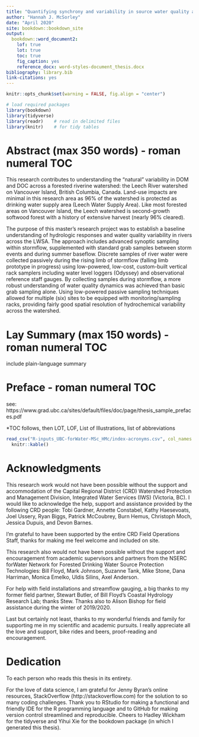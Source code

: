 ```yaml
--- 
title: "Quantifying synchrony and variability in source water quality across nested catchments of a protected second growth forested water supply area "
author: "Hannah J. McSorley"
date: "April 2020"
site: bookdown::bookdown_site
output:
  bookdown::word_document2:
    lof: true
    lot: true
    toc: true
    fig_caption: yes
    reference_docx: word-styles-document_thesis.docx
bibliography: library.bib 
link-citations: yes
---
```


```r

knitr::opts_chunk$set(warning = FALSE, fig.align = "center")

# load required packages
library(bookdown)
library(tidyverse)
library(readr)    # read in delimited files
library(knitr)    # for tidy tables

```

# Abstract  (max 350 words) - roman numeral TOC

This research contributes to understanding the "natural" variability in DOM and DOC across a forested riverine watershed: the Leech River watershed on Vancouver Island, British Columbia, Canada. Land-use impacts are minimal in this research area as 96% of the watershed is protected as drinking water supply area (Leech Water Supply Area). Like most forested areas on Vancouver Island, the Leech watershed is second-growth softwood forest with a history of extensive harvest (nearly 96% cleared).

The purpose of this master's research project was to establish a baseline understanding of hydrologic responses and water quality variability in rivers across the LWSA. The approach includes advanced synoptic sampling within stormflow, supplemented with standard grab samples between storm events and during summer baseflow. Discrete samples of river water were collected passively during the rising limb of stormflow (falling limb prototype in progress) using low-powered, low-cost, custom-built vertical rack samplers including water level loggers (Odyssey) and observational reference staff gauges. By collecting samples during stormflow, a more robust understanding of water quality dynamics was achieved than basic grab sampling alone. Using low-powered passive sampling techniques allowed for multiple (six) sites to be equipped with monitoring/sampling racks, providing fairly good spatial resolution of hydrochemical variability across the watershed. 

# Lay Summary (max 150 words) - roman numeral TOC

include plain-language summary

# Preface  - roman numeral TOC

see: https://www.grad.ubc.ca/sites/default/files/doc/page/thesis_sample_prefaces.pdf

*TOC follows, then LOT, LOF, List of Illustrations, list of abbreviations

```r

read_csv("R-inputs_UBC-forWater-MSc_HMc/index-acronyms.csv", col_names = TRUE) %>% 
  knitr::kable()

```

# Acknowledgments

This research work would not have been possible without the support and accommodation of the Capital Regional District (CRD) Watershed Protection and Management Division, Integrated Water Services (IWS) (Victoria, BC). I would like to acknowledge the help, support and assistance provided by the following CRD people: Tobi Gardner, Annette Constabel, Kathy Haesevoats, Joel Ussery, Ryan Biggs, Patrick McCoubrey, Burn Hemus, Christoph Moch, Jessica Dupuis, and Devon Barnes.  

I'm grateful to have been supported by the entire CRD Field Operations Staff, thanks for making me feel welcome and included on site.  
  
This research also would not have been possible without the support and encouragement from academic supervisors and partners from the NSERC forWater Network for Forested Drinking Water Source Protection Technologies: Bill Floyd, Mark Johnson, Suzanne Tank, Mike Stone, Dana Harriman, Monica Emelko, Uldis Silins, Axel Anderson.  

For help with field installations and streamflow gauging, a big thanks to my former field partner, Stewart Butler, of Bill Floyd's Coastal Hydrology Research Lab; thanks Stew. Thanks also to Alison Bishop for field assistance during the winter of 2019/2020.    

Last but certainly not least, thanks to my wonderful friends and family for supporting me in my scientific and academic pursuits. I really appreciate all the love and support, bike rides and beers, proof-reading and encouragement. 

# Dedication

To each person who reads this thesis in its entirety.

For the love of data science, I am grateful for Jenny Byran's online resources, StackOverflow (http://stackoverflow.com) for the solution to so many coding challenges. Thank you to RStudio for making a functional and friendly IDE for the R programming language and to GitHub for making version control streamlined and reproducible. Cheers to Hadley Wickham for the tidyverse and Yihui Xie for the bookdown package (in which I generated this thesis).
